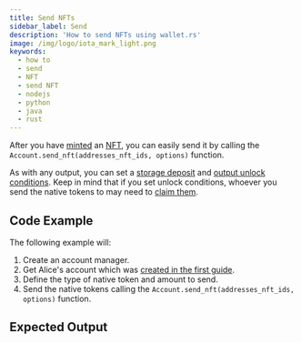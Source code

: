 ```yaml
---
title: Send NFTs
sidebar_label: Send
description: 'How to send NFTs using wallet.rs'
image: /img/logo/iota_mark_light.png
keywords:
  - how to
  - send
  - NFT
  - send NFT
  - nodejs
  - python
  - java
  - rust
---
```



After you have [minted](01_mint_nft.mdx) an
[NFT](/introduction/explanations/what_is_stardust/tokenization#non-fungible-tokens-nfts),
you can easily send it by calling the `Account.send_nft(addresses_nft_ids, options)` function.

As with any output, you can set a
[storage deposit](/introduction/explanations/what_is_stardust/storage_deposit) and
[output unlock conditions](/introduction/explanations/what_is_stardust/unlock_conditions).
Keep in mind that if you set unlock conditions, whoever you send the native tokens to may need to
[claim them](../outputs_and_transactions/04_claim_outputs.mdx).

## Code Example

<ReplaceNFTId />

The following example will:

1. Create an account manager.
2. Get Alice's account which was [created in the first guide](../accounts_and_addresses/01_create_a_wallet_account.mdx).
3. Define the type of native token and amount to send.
4. Send the native tokens calling the `Account.send_nft(addresses_nft_ids, options)` function.

<Tabs groupId='language' queryString>
  <TabItem value='rust' label='Rust'>
    <RustCode />
  </TabItem>
  <TabItem value='typescript-node' label='Typescript (Node.js)'>
    <NodejsCode />
  </TabItem>
  <TabItem value='python' label='Python'>
    <PythonCode />
  </TabItem>
  <TabItem value='java' label='Java'>
    <JavaCode />
  </TabItem>
</Tabs>

## Expected Output

<Tabs groupId='language' queryString>
  <TabItem value='rust' label='Rust'>
    <RustOutput />
  </TabItem>
  <TabItem value='typescript-node' label='Typescript (Node.js)'>
    <NodejsOutput />
  </TabItem>
  <TabItem value='python' label='Python'>
    <PythonOutput />
  </TabItem>
  <TabItem value='java' label='Java'>
    <JavaOutput />
  </TabItem>
</Tabs>
